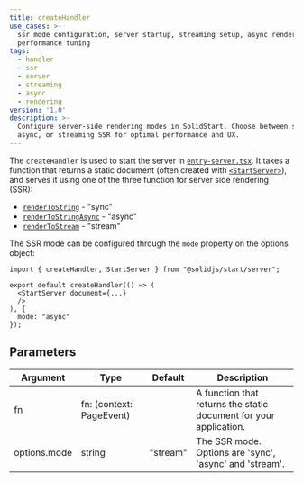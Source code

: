 ```yaml
---
title: createHandler
use_cases: >-
  ssr mode configuration, server startup, streaming setup, async rendering,
  performance tuning
tags:
  - handler
  - ssr
  - server
  - streaming
  - async
  - rendering
version: '1.0'
description: >-
  Configure server-side rendering modes in SolidStart. Choose between sync,
  async, or streaming SSR for optimal performance and UX.
---
```


The `createHandler` is used to start the server in [`entry-server.tsx`](/solid-start/reference/entrypoints/entry-server).
It takes a function that returns a static document (often created with [`<StartServer>`](/solid-start/reference/server/start-server)), and serves it using one of the three function for server side rendering (SSR):

- [`renderToString`](/reference/rendering/render-to-string) - "sync"
- [`renderToStringAsync`](/reference/rendering/render-to-string-async) - "async"
- [`renderToStream`](/reference/rendering/render-to-stream) - "stream"

The SSR mode can be configured through the `mode` property on the options object:

```tsx
import { createHandler, StartServer } from "@solidjs/start/server";

export default createHandler(() => (
  <StartServer document={...}
  />
), {
  mode: "async"
});
```

## Parameters

| Argument     | Type                     | Default  | Description                                                       |
| ------------ | ------------------------ | -------- | ----------------------------------------------------------------- |
| fn           | fn: (context: PageEvent) |          | A function that returns the static document for your application. |
| options.mode | string                   | "stream" | The SSR mode. Options are 'sync', 'async' and 'stream'.           |
